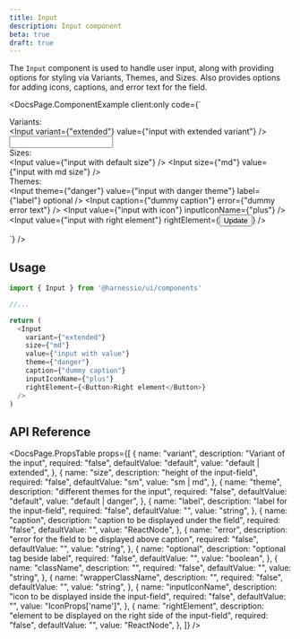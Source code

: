 ```yaml
---
title: Input
description: Input component
beta: true
draft: true
---
```


The `Input` component is used to handle user input, along with providing options for styling via Variants, Themes, and Sizes.
Also provides options for adding icons, captions, and error text for the field.


<DocsPage.ComponentExample
  client:only
  code={`<div className="flex flex-wrap flex-col gap-4 items-baseline">
    <div className="font-bold w-full"> Variants: </div>
    <Input variant={"extended"} value={"input with extended variant"} />
    <Input />
    <div className="font-bold w-full"> Sizes: </div>
    <Input value={"input with default size"} />
    <Input size={"md"} value={"input with md size"} />
    <div className="font-bold w-full"> Themes: </div>
    <Input theme={"danger"} value={"input with danger theme"} label={"label"} optional />
    <Input caption={"dummy caption"} error={"dummy error text"} />
    <Input value={"input with icon"} inputIconName={"plus"} />
    <Input value={"input with right element"} rightElement={<Button className="ml-cn-sm">Update</Button>} />
  </div>`}
/>

## Usage

```typescript jsx
import { Input } from '@harnessio/ui/components'

//...

return (
  <Input
    variant={"extended"}
    size={"md"}
    value={"input with value"}
    theme={"danger"}
    caption={"dummy caption"}
    inputIconName={"plus"}
    rightElement={<Button>Right element</Button>}
  />
)
```

## API Reference

<DocsPage.PropsTable
  props={[
    {
      name: "variant",
      description: "Variant of the input",
      required: "false",
      defaultValue: "default",
      value: "default | extended",
    },
    {
      name: "size",
      description: "height of the input-field",
      required: "false",
      defaultValue: "sm",
      value: "sm | md",
    },
    {
      name: "theme",
      description: "different themes for the input",
      required: "false",
      defaultValue: "default",
      value: "default | danger",
    },
    {
      name: "label",
      description: "label for the input-field",
      required: "false",
      defaultValue: "",
      value: "string",
    },
    {
      name: "caption",
      description: "caption to be displayed under the field",
      required: "false",
      defaultValue: "",
      value: "ReactNode",
    },
    {
      name: "error",
      description: "error for the field to be displayed above caption",
      required: "false",
      defaultValue: "",
      value: "string",
    },
    {
      name: "optional",
      description: "optional tag beside label",
      required: "false",
      defaultValue: "",
      value: "boolean",
    },
    {
      name: "className",
      description: "",
      required: "false",
      defaultValue: "",
      value: "string",
    },
    {
      name: "wrapperClassName",
      description: "",
      required: "false",
      defaultValue: "",
      value: "string",
    },
    {
      name: "inputIconName",
      description: "icon to be displayed inside the input-field",
      required: "false",
      defaultValue: "",
      value: "IconProps['name']",
    },
    {
      name: "rightElement",
      description:
        "element to be displayed on the right side of the input-field",
      required: "false",
      defaultValue: "",
      value: "ReactNode",
    },
  ]}
/>
